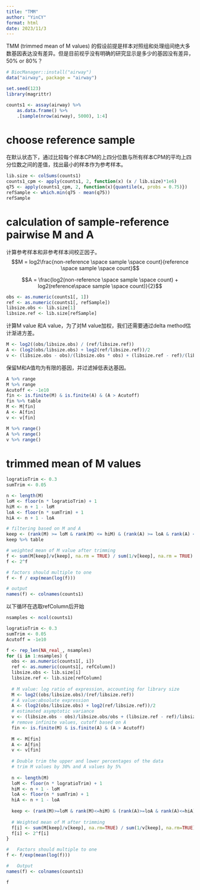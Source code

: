 ```yaml
---
title: "TMM"
author: "YinCY"
format: html
date: 2023/11/3
---
```


TMM (trimmed mean of M values) 的假设前提是样本对照组和处理组间绝大多数基因表达没有差异。但是目前视乎没有明确的研究显示是多少的基因没有差异，50% or 80%？

```r
# BiocManager::install("airway")
data("airway", package = "airway")
```


```r
set.seed(123)
library(magrittr)

counts1 <- assay(airway) %>% 
    as.data.frame() %>% 
    .[sample(nrow(airway), 5000), 1:4]
```


# choose reference sample
在默认状态下，通过比较每个样本CPM的上四分位数与所有样本CPM的平均上四分位数之间的差值，找出最小的样本作为参考样本。

```r
lib.size <- colSums(counts1)
counts1_cpm <- apply(counts1, 2, function(x) (x / lib.size)*1e6)
q75 <- apply(counts1_cpm, 2, function(x){quantile(x, probs = 0.75)})
refSample <- which.min(q75 - mean(q75))
refSample
```

# calculation of sample-reference pairwise M and A
计算参考样本和非参考样本间校正因子。
$$M = log2\frac{non-reference \space sample \space count}{reference \space sample \space count}$$

$$A = \frac{log2(non-reference \space sample \space count) + log2(reference\space sample \space count)}{2}$$

```r
obs <- as.numeric(counts1[, 1])
ref <- as.numeric(counts1[, refSample])
libsize.obs <- lib.size[1]
libsize.ref <- lib.size[refSample]
```


计算M value 和A value，为了对M value加权，我们还需要通过delta method估计渐进方差。
```r
M <- log2((obs/libsize.obs) / (ref/libsize.ref))
A <- (log2(obs/libsize.obs) + log2(ref/libsize.ref))/2
v <- (libsize.obs - obs)/(libsize.obs * obs) + (libsize.ref - ref)/(libsize.ref * ref)
```

保留M和A值均为有限的基因，并过滤掉低表达基因。
```r
A %>% range
M %>% range
Acutoff <- -1e10
fin <- is.finite(M) & is.finite(A) & (A > Acutoff)
fin %>% table
M <- M[fin]
A <- A[fin]
v <- v[fin]

M %>% range()
A %>% range()
v %>% range()
```

# trimmed mean of M values
```r
logratioTrim <- 0.3
sumTrim <- 0.05

n <- length(M)
loM <- floor(n * logratioTrim) + 1
hiM <- n + 1 - loM
loA <- floor(n * sumTrim) + 1
hiA <- n + 1 - loA

# filtering based on M and A
keep <- (rank(M) >= loM & rank(M) <= hiM) & (rank(A) >= loA & rank(A) <= hiA)
keep %>% table

# weighted mean of M value after trimming
f <- sum(M[keep]/v[keep], na.rm = TRUE) / sum(1/v[keep], na.rm = TRUE)
f <- 2^f

# factors should multiple to one
f <- f / exp(mean(log(f)))

# output
names(f) <- colnames(counts1)
```


以下循环在选取refColumn后开始
```r
nsamples <- ncol(counts1)

logratioTrim <- 0.3
sumTrim <- 0.05
Acutoff = -1e10

f <- rep_len(NA_real_, nsamples)
for (i in 1:nsamples) {
  obs <- as.numeric(counts1[, i])
  ref <- as.numeric(counts1[, refColumn])
  libsize.obs <- lib.size[i]
  libsize.ref <- lib.size[refColumn]
  
  # M value: log ratio of expression, accounting for library size
  M <- log2((obs/libsize.obs)/(ref/libsize.ref))
  # A value:absolute expression
  A <- (log2(obs/libsize.obs) + log2(ref/libsize.ref))/2
  # estimated asymptotic variance
  v <- (libsize.obs - obs)/libsize.obs/obs + (libsize.ref - ref)/libsize.ref/ref
  # remove infinite values, cutoff based on A
  fin <- is.finite(M) & is.finite(A) & (A > Acutoff)
  
  M <- M[fin]
  A <- A[fin]
  v <- v[fin]
  
  # Double trim the upper and lower percentages of the data
  # trim M values by 30% and A values by 5%
  
  n <- length(M)
  loM <- floor(n * logratioTrim) + 1
  hiM <- n + 1 - loM
  loA <- floor(n * sumTrim) + 1
  hiA <- n + 1 - loA
  
  keep <- (rank(M)>=loM & rank(M)<=hiM) & (rank(A)>=loA & rank(A)<=hiA)
  
  # Weighted mean of M after trimming 
  f[i] <- sum(M[keep]/v[keep], na.rm=TRUE) / sum(1/v[keep], na.rm=TRUE)
  f[i] <- 2^f[i]
}

#   Factors should multiple to one
f <- f/exp(mean(log(f)))

#   Output
names(f) <- colnames(counts1)

f
```



















